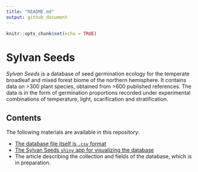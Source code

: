 ```yaml
---
title: "README.md"
output: github_document
---
```


```r
knitr::opts_chunk$set(echo = TRUE)
```



# Sylvan Seeds

*Sylvan Seeds* is a database of seed germination ecology for the temperate broadleaf and mixed forest biome of the northern hemisphere. It contains data on >300 plant species, obtained from >600 published references. The data is in the form of germination proportions recorded under experimental combinations of temperature, light, scarification and stratification.

## Contents

The following materials are available in this repository:

* [The database file itself is `.csv` format](https://github.com/efernandezpascual/sylvanseeds/blob/master/results/Supplementary%20material%206%20-%20Database.csv)
* [The Sylvan Seeds `shiny` app for visualizing the database](https://sylvanseeds.shinyapps.io/sylvanseeds/)
* The article describing the collection and fields of the database, which is in preparation.